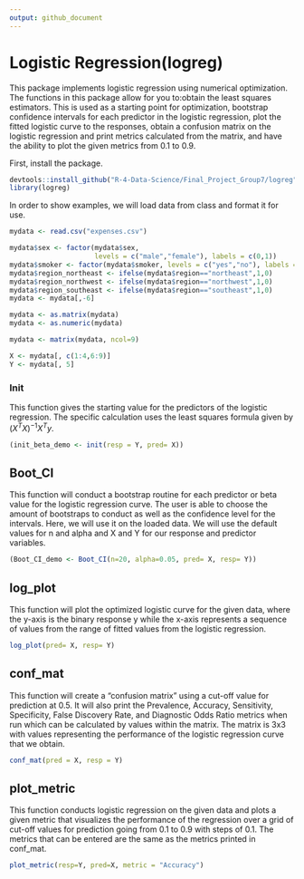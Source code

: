 ```yaml
---
output: github_document
---
```


# Logistic Regression(logreg)
  

This package implements logistic regression using numerical optimization. The functions in this package allow for you to:obtain the least squares estimators. This is used as a starting point for optimization, bootstrap confidence intervals for each predictor in the logistic regression, plot the fitted logistic curve to the responses, obtain a confusion matrix on the logistic regression and print metrics calculated from the matrix, and have the ability to plot the given metrics from 0.1 to 0.9. 

First, install the package.
```r
devtools::install_github("R-4-Data-Science/Final_Project_Group7/logreg")
library(logreg)
```
    
In order to show examples, we will load data from class and format it for use.

```r
mydata <- read.csv("expenses.csv")

mydata$sex <- factor(mydata$sex, 
                     levels = c("male","female"), labels = c(0,1))
mydata$smoker <- factor(mydata$smoker, levels = c("yes","no"), labels = c(1,0))
mydata$region_northeast <- ifelse(mydata$region=="northeast",1,0)
mydata$region_northwest <- ifelse(mydata$region=="northwest",1,0)
mydata$region_southeast <- ifelse(mydata$region=="southeast",1,0)
mydata <- mydata[,-6]

mydata <- as.matrix(mydata)
mydata <- as.numeric(mydata)

mydata <- matrix(mydata, ncol=9)

X <- mydata[, c(1:4,6:9)]
Y <- mydata[, 5]
```

### Init

This function gives the starting value for the predictors of the logistic regression. The specific calculation uses the least squares formula given by $(X^TX)^{−1}X^Ty$.

```r
(init_beta_demo <- init(resp = Y, pred= X))
```

## Boot_CI

This function will conduct a bootstrap routine for each predictor or beta value for the logistic regression curve. The user is able to choose the amount of bootstraps to conduct as well as the confidence level for the intervals. Here, we will use it on the loaded data. We will use the default values for n and alpha and X and Y for our response and predictor variables.

```r
(Boot_CI_demo <- Boot_CI(n=20, alpha=0.05, pred= X, resp= Y))
```

## log_plot

This function will plot the optimized logistic curve for the given data,  where the y-axis is the binary response y while the x-axis represents a sequence of values from the range of fitted values from the logistic regression.

```r
log_plot(pred= X, resp= Y)
```

## conf_mat

This function will create a "confusion matrix" using a cut-off value for prediction at 0.5. It will also print the Prevalence, Accuracy, Sensitivity, Specificity, False Discovery Rate, and Diagnostic Odds Ratio metrics when run which can be calculated by values within the matrix. The matrix is 3x3 with values representing the performance of the logistic regression curve that we obtain.

```r
conf_mat(pred = X, resp = Y)
```

## plot_metric

This function conducts logistic regression on the given data and plots a given metric that visualizes the performance of the regression over a grid of cut-off values for prediction going from 0.1 to 0.9 with steps of 0.1. The metrics that can be entered are the same as the metrics printed in conf_mat.

```r
plot_metric(resp=Y, pred=X, metric = "Accuracy")
```



